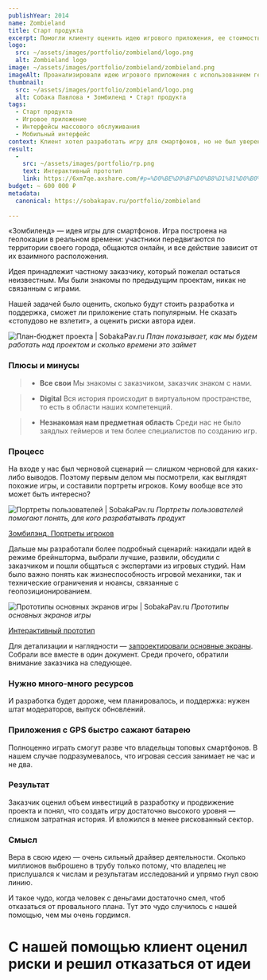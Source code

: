 ```yaml
---
publishYear: 2014
name: Zombieland
title: Старт продукта
excerpt: Помогли клиенту оценить идею игрового приложения, ее стоимость и интерес потенциальных пользователей к проекту.
logo:
  src: ~/assets/images/portfolio/zombieland/logo.png
  alt: Zombieland logo
image: ~/assets/images/portfolio/zombieland/zombieland.png
imageAlt: Проанализировали идею игрового приложения с использованием геолокации, спроектировали основные экраны, посчитали стоимость разработки и поддержки.
thumbnail:
  src: ~/assets/images/portfolio/zombieland/logo.png
  alt: Собака Павлова • Зомбиленд • Старт продукта
tags:
  - Старт продукта
  - Игровое приложение
  - Интерфейсы массового обслуживания
  - Мобильный интерфейс
context: Клиент хотел разработать игру для смартфонов, но не был уверен, что она выстрелит. Поэтому решил заранее изучить сопутствующие риски.
result:
  -
    src: ~/assets/images/portfolio/rp.png
    text: Интерактивный прототип
    link: https://6xm7qe.axshare.com/#p=%D0%BE%D0%BF%D0%B8%D1%81%D0%B0%D0%BD%D0%B8%D0%B5_%D0%BF%D1%80%D0%BE%D0%B5%D0%BA%D1%82%D0%B0
budget: ~ 600 000 ₽
metadata:
  canonical: https://sobakapav.ru/portfolio/zombieland
  
---
```


«Зомбиленд» — идея игры для смартфонов. Игра построена на геолокации в реальном времени: участники передвигаются по территории своего города, общаются онлайн, и все действие зависит от их взаимного расположения.

Идея принадлежит частному заказчику, который пожелал остаться неизвестным. Мы были знакомы по предыдущим проектам, никак не связанным с играми.

Нашей задачей было оценить, сколько будут стоить разработка и поддержка, сможет ли приложение стать популярным. Не сказать «стопудово не взлетит», а оценить риски автора идеи.

![План-бюджет проекта | SobakaPav.ru](~/assets/images/portfolio/zombieland/1.png)
_План показывает, как мы будем работать над проектом и сколько времени это займет_

### Плюсы и минусы

>+ **Все свои**
>Мы знакомы с заказчиком, заказчик знаком с нами.

>+ **Digital**
>Вся история происходит в виртуальном пространстве, то есть в области наших компетенций.

>- **Незнакомая нам предметная область**
>Среди нас не было заядлых геймеров и тем более специалистов по созданию игр.

### Процесс

На входе у нас был черновой сценарий — слишком черновой для каких-либо выводов. Поэтому первым делом мы посмотрели, как выглядят похожие игры, и составили портреты игроков. Кому вообще все это может быть интересно?

![Портреты пользователей | SobakaPav.ru](~/assets/images/portfolio/zombieland/2.png)
_Портреты пользователей помогают понять, для кого разрабатывать продукт_

[Зомбилэнд. Портреты игроков](https://drive.google.com/file/d/1xtRHdCDWEMMnmk23wapG0otyfewc-qC0/view?usp=sharing)

Дальше мы разработали более подробный сценарий: накидали идей в режиме брейншторма, выбрали лучшие, развили, обсудили с заказчиком и пошли общаться с экспертами из игровых студий. Нам было важно понять как жизнеспособность игровой механики, так и технические ограничения и нюансы, связанные с геопозиционированием.

![Прототипы основных экранов игры | SobakaPav.ru](~/assets/images/portfolio/zombieland/3.png)
_Прототипы основных экранов игры_

[Интерактивный прототип](https://6xm7qe.axshare.com/#p=%D0%BE%D0%BF%D0%B8%D1%81%D0%B0%D0%BD%D0%B8%D0%B5_%D0%BF%D1%80%D0%BE%D0%B5%D0%BA%D1%82%D0%B0)

Для детализации и наглядности — [запроектировали основные экраны](http://proto.pavlova.cc/6XM7QE). Собрали все вместе в один документ. Среди прочего, обратили внимание заказчика на следующее.

### Нужно много-много ресурсов

И разработка будет дороже, чем планировалось, и поддержка: нужен штат модераторов, выпуск обновлений.

### Приложения c GPS быстро сажают батарею

Полноценно играть смогут разве что владельцы топовых смартфонов. В нашем случае подразумевалось, что игровая сессия занимает не час и не два.

### Результат

Заказчик оценил объем инвестиций в разработку и продвижение проекта и понял, что создать игру достаточно высокого уровня — слишком затратная история. И вложился в менее рискованный сектор.

### Смысл

Вера в свою идею — очень сильный драйвер деятельности. Сколько миллионов выброшено в трубу только потому, что владелец не прислушался к числам и результатам исследований и упрямо гнул свою линию.

И такое чудо, когда человек с деньгами достаточно смел, чтоб отказаться от провального плана. Тут это чудо случилось с нашей помощью, чем мы очень гордимся.

# С нашей помощью клиент оценил риски и решил отказаться от идеи
